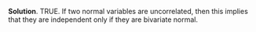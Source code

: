 \color{blue}

**Solution**. TRUE. If two normal variables are uncorrelated, then this implies that they are independent only if they are bivariate normal.

\color{black}